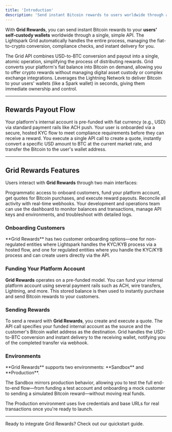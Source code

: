 ```yaml
---
title: 'Introduction'
description: 'Send instant Bitcoin rewards to users worldwide through a single API'
---
```


With **Grid Rewards**, you can send instant Bitcoin rewards to your **users' self-custody wallets** worldwide through a single, simple API. The Lightspark Grid automatically handles the entire process, managing the fiat-to-crypto conversion, compliance checks, and instant delivery for you.

<CardGroup cols={3}>
  <Card title="Buy & Send in One Call" icon="bolt">
    The Grid API combines USD-to-BTC conversion and payout into a single, atomic operation, simplifying the process of distributing rewards.
  </Card>
  <Card title="No Crypto Handling" icon="shield-check">
    Grid converts your platform's fiat balance into Bitcoin on demand, allowing you to offer crypto rewards without managing digital asset custody or complex exchange integrations.
  </Card>
  <Card title="Instant Delivery" icon="rocket">
    Leverages the Lightning Network to deliver Bitcoin to your users' wallets (like a Spark wallet) in seconds, giving them immediate ownership and control.
  </Card>
</CardGroup>

---

## Rewards Payout Flow

<Steps>
  <Step title="Funding">
    Your platform's internal account is pre-funded with fiat currency (e.g., USD) via standard payment rails like ACH push.
  </Step>
  <Step title="Customer Onboarding">
    Your user is onboarded via a secure, hosted KYC flow to meet compliance requirements before they can receive a reward.
  </Step>
  <Step title="Quote & Execution">
    You execute a single API call to create a quote, instantly convert a specific USD amount to BTC at the current market rate, and transfer the Bitcoin to the user's wallet address.
  </Step>
</Steps>

---

## Grid Rewards Features

Users interact with **Grid Rewards** through two main interfaces:

<Tabs>
  <Tab title="API">
    Programmatic access to onboard customers, fund your platform account, get quotes for Bitcoin purchases, and execute reward payouts. Reconcile all activity with real-time webhooks.
  </Tab>
  <Tab title="Dashboard">
    Your development and operations team can use the dashboard to monitor balances and transactions, manage API keys and environments, and troubleshoot with detailed logs.
  </Tab>
</Tabs>

### Onboarding Customers

<Info>
**Grid Rewards** has two customer onboarding options—one for non-regulated entities where Lightspark handles the KYC/KYB process via a hosted flow, and one for regulated entities where you handle the KYC/KYB process and can create users directly via the API.
</Info>

### Funding Your Platform Account

**Grid Rewards** operates on a pre-funded model. You can fund your internal platform account using several payment rails such as ACH, wire transfers, Lightning, and more. This stored balance is then used to instantly purchase and send Bitcoin rewards to your customers.

### Sending Rewards

To send a reward with **Grid Rewards**, you create and execute a quote. The API call specifies your funded internal account as the source and the customer's Bitcoin wallet address as the destination. Grid handles the USD-to-BTC conversion and instant delivery to the receiving wallet, notifying you of the completed transfer via webhook.

### Environments

<Note>
**Grid Rewards** supports two environments: **Sandbox** and **Production**. 

The Sandbox mirrors production behavior, allowing you to test the full end-to-end flow—from funding a test account and onboarding a mock customer to sending a simulated Bitcoin reward—without moving real funds. 

The Production environment uses live credentials and base URLs for real transactions once you're ready to launch.
</Note>

---

<Card title="Get Started" icon="play" href="/rewards/quickstart">
  Ready to integrate Grid Rewards? Check out our quickstart guide.
</Card>
